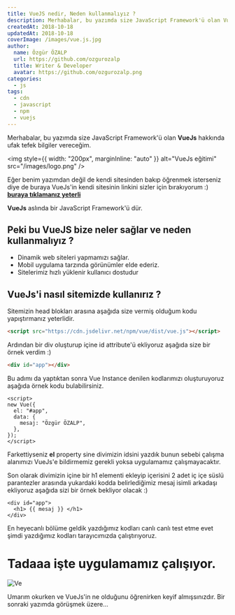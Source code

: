 ```yaml
---
title: VueJS nedir, Neden kullanmalıyız ?
description: Merhabalar, bu yazımda size JavaScript Framework'ü olan VueJs hakkında ufak tefek bilgiler vereceğim.
createdAt: 2018-10-18
updatedAt: 2018-10-18
coverImage: /images/vue.js.jpg
author:
  name: Özgür ÖZALP
  url: https://github.com/ozgurozalp
  title: Writer & Developer
  avatar: https://github.com/ozgurozalp.png
categories:
  - js
tags:
  - cdn
  - javascript
  - npm
  - vuejs
---
```


Merhabalar, bu yazımda size JavaScript Framework'ü olan **VueJs** hakkında ufak tefek bilgiler vereceğim.

<img
  style={{ width: "200px", marginInline: "auto" }}
  alt="VueJs eğitimi"
  src="/images/logo.png"
/>

Eğer benim yazımdan değil de kendi sitesinden bakıp öğrenmek isterseniz diye de buraya VueJs'in kendi sitesinin linkini sizler için bırakıyorum :) [**buraya tıklamanız yeterli**](https://vuejs.org/)

**VueJs** aslında bir JavaScript Framework'ü dür.

## Peki bu VueJS bize neler sağlar ve neden kullanmalıyız ?

- Dinamik web siteleri yapmamızı sağlar.
- Mobil uygulama tarzında görünümler elde ederiz.
- Sitelerimiz hızlı yüklenir kullanıcı dostudur

## VueJs'i nasıl sitemizde kullanırız ?

Sitemizin head blokları arasına aşağıda size vermiş olduğum kodu yapıştırmanız yeterlidir.

```html
<script src="https://cdn.jsdelivr.net/npm/vue/dist/vue.js"></script>
```

Ardından bir div oluşturup içine id attribute'ü ekliyoruz aşağıda size bir örnek verdim :)

```html
<div id="app"></div>
```

Bu adımı da yaptıktan sonra Vue Instance denilen kodlarımızı oluşturuyoruz aşağıda örnek kodu bulabilirsiniz.

```vue
<script>
new Vue({
  el: "#app",
  data: {
    mesaj: "Özgür ÖZALP",
  },
});
</script>
```

Farkettiyseniz **el** property sine divimizin idsini yazdık bunun sebebi çalışma alanımızı VueJs'e bildirmemiz gerekli yoksa uygulamamız çalışmayacaktır.

Son olarak divimizin içine bir h1 elementi ekleyip içerisini 2 adet iç içe süslü parantezler arasında yukardaki kodda belirlediğimiz mesaj isimli arkadaşı ekliyoruz aşağıda sizi bir örnek bekliyor olacak :) 

```vue
<div id="app">
  <h1> {{ mesaj }} </h1>
</div>
```

En heyecanlı bölüme geldik yazdığımız kodları canlı canlı test etme evet şimdi yazdığımız kodları tarayıcımızda çalıştırıyoruz.

# Tadaaa işte uygulamamız çalışıyor.

![Ve](/images/makale.png)

Umarım okurken ve VueJs'in ne olduğunu öğrenirken keyif almışsınızdır. Bir sonraki yazımda görüşmek üzere...
